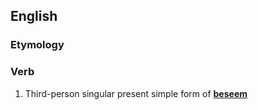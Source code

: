 ==English==

===Etymology===
{{suffix|beseem|eth|lang=en}}

===Verb===
{{en-verb form}}

# {{context|archaic|lang=en}} Third-person singular present simple form of '''[[beseem]]'''